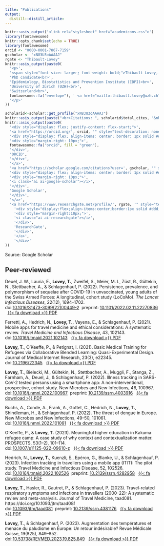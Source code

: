 ```yaml
---
title: "Publications"
output:
  distill::distill_article:
---
```


```r
knitr::asis_output('<link rel="stylesheet" href="academicons.css">')
library(fontawesome)
knitr::opts_chunk$set(echo = TRUE)
library(fontawesome)
orcid <- "0000-0001-7867-7159"
gscholar <- "xN83U3oAAAAJ"
rgate <- "Thibault-Lovey"
knitr::asis_output(paste0(
  '<p>',
  '<span style="font-size: larger; font-weight: bold;">Thibault Lovey, MD</span><br>',
  'PhD candidate<br>',
  'Epidemiology, Biostatistics and Prevention Institute (EBPI)<br>',
  'University of Zürich (UZH)<br>',
  'Switzerland<br>',
  fontawesome::fa("envelope"), ' <a href="mailto:thibault.lovey@uzh.ch">thibault.lovey@uzh.ch</a>',
  '</p>'
))
```
```r
scholarid<-scholar::get_profile("xN83U3oAAAAJ")
knitr::asis_output(paste("<br>Citations: ", scholarid$total_cites, "&nbsp;|&nbsp;&nbsp;h-index: ", scholarid$h_index, "&nbsp;|&nbsp;&nbsp;i10-index: ", scholarid$i10_index))
knitr::asis_output(paste0(
  '<div style="display: flex; justify-content: flex-start;">',
  '<a href="https://orcid.org/', orcid, '" style="text-decoration: none; color: inherit;">',
  '<div style="display: flex; align-items: center; border: 1px solid #ddd; padding: 10px; margin-right: 10px; border-radius: 5px;">',
  '<div style="margin-right: 10px;">',
  fontawesome::fa("orcid", fill = "green"), 
  '</div>',
  'ORCID',
  '</div>',
  '</a>',
  '<a href="https://scholar.google.com/citations?user=', gscholar, '" style="text-decoration: none; color: inherit;">',
  '<div style="display: flex; align-items: center; border: 1px solid #ddd; padding: 10px; margin-right: 10px; border-radius: 5px;">',
  '<div style="margin-right: 10px;">',
  '<i class="ai ai-google-scholar"></i>', 
  '</div>',
  'Google Scholar',
  '</div>',
  '</a>',
  '<a href="https://www.researchgate.net/profile/', rgate, '" style="text-decoration: none; color: inherit;">',
    '<div style="display:flex;align-items:center;border:1px solid #ddd;padding:10px;border-radius:5px;">',
    '<div style="margin-right:10px;">',
    '<i class="ai ai-researchgate"></i>',
    '</div>',
    'ResearchGate',
    '</div>',
    '</a>',
    '</div>'
))
```
<aside>
Source: Google Scholar
</aside>

## Peer-reviewed

Deuel, J. W., Lauria, E., **Lovey, T.**, Zweifel, S., Meier, M. I., Züst, R., Gültekin, N., Stettbacher, A., & Schlagenhauf, P. (2022). Persistence, prevalence, and polymorphism of sequelae after COVID-19 in unvaccinated, young adults of the Swiss Armed Forces: A longitudinal, cohort study (LoCoMo). *The Lancet Infectious Diseases*, 22(12), 1694–1702.
<br>doi:[10.1016/S1473-3099(22)00449-2](https://doi.org/10.1016/S1473-3099(22)00449-2)&nbsp;&nbsp;preprint: [10.1101/2022.02.11.22270836](https://doi.org/10.1101/2022.02.11.22270836)
&nbsp;&nbsp;[{{< fa download >}} PDF](papers/PIIS1473309922004492.pdf)

<aside>
<div data-badge-type="donut" data-doi="10.1016/S1473-3099(22)00449-2" data-hide-no-mentions="true" class="altmetric-embed"></div>
<script type='text/javascript' src='https://d1bxh8uas1mnw7.cloudfront.net/assets/embed.js'></script>
</aside>

Ferretti, A., Hedrich, N., **Lovey, T.**, Vayena, E., & Schlagenhauf, P. (2021). Mobile apps for travel medicine and ethical considerations: A systematic review. *Travel Medicine and Infectious Disease*, 43, 102143. <br>doi:[10.1016/j.tmaid.2021.102143](https://doi.org/10.1016/j.tmaid.2021.102143)
&nbsp;&nbsp;[{{< fa download >}} PDF](papers/1-s2.0-S1477893921001848-main.pdf)

<aside>
<div data-badge-type="donut" data-doi="10.1016/j.tmaid.2021.102143" data-hide-no-mentions="true" class="altmetric-embed"></div>
<script type='text/javascript' src='https://d1bxh8uas1mnw7.cloudfront.net/assets/embed.js'></script>
</aside>

**Lovey, T.**, O’Keeffe, P., & Petignat, I. (2021). Basic Medical Training for Refugees via Collaborative Blended Learning: Quasi-Experimental Design. Journal of Medical Internet Research, 23(3), e22345. <br>doi:[10.2196/22345](https://doi.org/10.2196/22345)
&nbsp;&nbsp;[{{< fa download >}} PDF](papers/PDF.pdf)

<aside>
<div data-badge-type="donut" data-doi="10.2196/22345" data-hide-no-mentions="true" class="altmetric-embed"></div>
<script type='text/javascript' src='https://d1bxh8uas1mnw7.cloudfront.net/assets/embed.js'></script>
</aside>


**Lovey, T.**, Bielecki, M., Gültekin, N., Stettbacher, A., Muggli, F., Stanga, Z., Farnham, A., Deuel, J., & Schlagenhauf, P. (2022). Illness tracking in SARS-CoV-2 tested persons using a smartphone app: A non-interventional, prospective, cohort study. New Microbes and New Infections, 46, 100967. <br>doi:[10.1016/j.nmni.2022.100967](https://doi.org/10.1016/j.nmni.2022.100967)&nbsp;&nbsp;preprint: [10.2139/ssrn.4003916](https://doi.org/10.2139/ssrn.4003916)
&nbsp;&nbsp;[{{< fa download >}} PDF](papers/1-s2.0-S2052297522000191-main.pdf)

<aside>
<div data-badge-type="donut" data-doi="10.1016/j.nmni.2022.100967" data-hide-no-mentions="true" class="altmetric-embed"></div>
<script type='text/javascript' src='https://d1bxh8uas1mnw7.cloudfront.net/assets/embed.js'></script>
</aside>

Buchs, A., Conde, A., Frank, A., Gottet, C., Hedrich, N., **Lovey, T.**, Shindleman, H., & Schlagenhauf, P. (2022). The threat of dengue in Europe. New Microbes and New Infections, 49–50, 101061.
<br>doi:[10.1016/j.nmni.2022.101061](https://doi.org/10.1016/j.nmni.2022.101061)
&nbsp;&nbsp;[{{< fa download >}} PDF](papers/1-s2.0-S2052297522001135-main.pdf)

<aside>
<div data-badge-type="donut" data-doi="10.1016/j.nmni.2022.101061" data-hide-no-mentions="true" class="altmetric-embed"></div>
<script type='text/javascript' src='https://d1bxh8uas1mnw7.cloudfront.net/assets/embed.js'></script>
</aside>


O’Keeffe, P., & **Lovey, T.** (2023). Meaningful higher education in Kakuma refugee camp: A case study of why context and contextualization matter. PROSPECTS, 53(1–2), 101–114.
<br>doi:[10.1007/s11125-022-09610-z](https://doi.org/10.1007/s11125-022-09610-z)
&nbsp;&nbsp;[{{< fa download >}} PDF](papers/s11125-022-09610-z.pdf)

<aside>
<div data-badge-type="donut" data-doi="10.1007/s11125-022-09610-z" data-hide-no-mentions="true" class="altmetric-embed"></div>
<script type='text/javascript' src='https://d1bxh8uas1mnw7.cloudfront.net/assets/embed.js'></script>
</aside>

Hedrich, N., **Lovey, T.**, Kuenzli, E., Epéron, G., Blanke, U., & Schlagenhauf, P. (2023). Infection tracking in travellers using a mobile app (ITIT): The pilot study. Travel Medicine and Infectious Disease, 52, 102526. 
<br>doi:[10.1016/j.tmaid.2022.102526](https://doi.org/10.1016/j.tmaid.2022.102526)&nbsp;&nbsp;preprint: [10.2139/ssrn.4282958](https://doi.org/10.2139/ssrn.4282958)
&nbsp;&nbsp;[{{< fa download >}} PDF](papers/1-s2.0-S1477893922002721-main.pdf)

<aside>
<div data-badge-type="donut" data-doi="10.1016/j.tmaid.2022.102526" data-hide-no-mentions="true" class="altmetric-embed"></div>
<script type='text/javascript' src='https://d1bxh8uas1mnw7.cloudfront.net/assets/embed.js'></script>
</aside>


**Lovey, T.**, Hasler, R., Gautret, P., & Schlagenhauf, P. (2023). Travel-related respiratory symptoms and infections in travellers (2000–22): A systematic review and meta-analysis. Journal of Travel Medicine, taad081. https://doi.org/10.1093/jtm/taad081
<br>doi:[10.1093/jtm/taad081](https://doi.org/10.1093/jtm/taad081)&nbsp;&nbsp;preprint: [10.2139/ssrn.4381176](https://doi.org/10.2139/ssrn.4381176)
&nbsp;&nbsp;[{{< fa download >}} PDF](papers/taad081.pdf)

<aside>
<div data-badge-type="donut" data-doi="10.1093/jtm/taad081" data-hide-no-mentions="true" class="altmetric-embed"></div>
<script type='text/javascript' src='https://d1bxh8uas1mnw7.cloudfront.net/assets/embed.js'></script>
</aside>

**Lovey, T.**, & Schlagenhauf, P. (2023). Augmentation des températures et menace du paludisme en Europe: Un retour indésirable? Revue Médicale Suisse, 19(825), 849–852.
<br>doi:[10.53738/REVMED.2023.19.825.849](https://doi.org/10.53738/REVMED.2023.19.825.849)
&nbsp;&nbsp;[{{< fa download >}} PDF](papers/849-52_44377.pdf)

<aside>
<div data-badge-type="donut" data-doi="10.53738/REVMED.2023.19.825.849" data-hide-no-mentions="true" class="altmetric-embed"></div>
<script type='text/javascript' src='https://d1bxh8uas1mnw7.cloudfront.net/assets/embed.js'></script>
</aside>